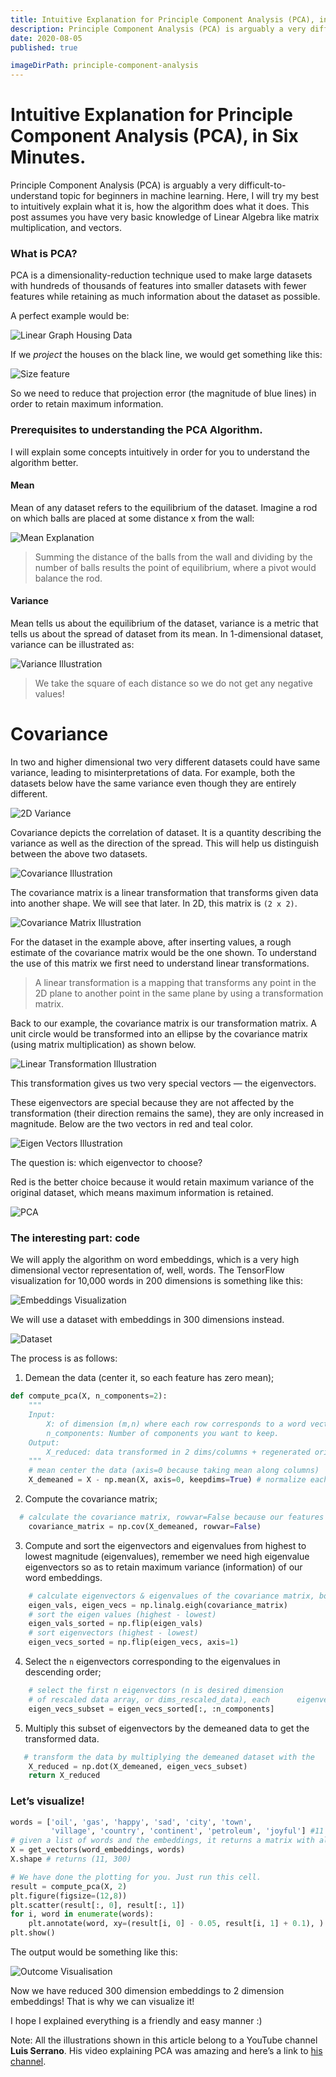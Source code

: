 ```yaml
---
title: Intuitive Explanation for Principle Component Analysis (PCA), in Six Minutes.
description: Principle Component Analysis (PCA) is arguably a very difficult-to-understand topic for beginners in machine learning.
date: 2020-08-05
published: true

imageDirPath: principle-component-analysis
---
```


# Intuitive Explanation for Principle Component Analysis (PCA), in Six Minutes.

Principle Component Analysis (PCA) is arguably a very difficult-to-understand topic for beginners in machine learning.
Here, I will try my best to intuitively explain what it is, how the algorithm does what it does.
This post assumes you have very basic knowledge of Linear Algebra like matrix multiplication, and vectors.

### What is PCA?

PCA is a dimensionality-reduction technique used to make large datasets
with hundreds of thousands of features into smaller datasets with fewer features
while retaining as much information about the dataset as possible.

A perfect example would be:

![Linear Graph Housing Data](/principle-component-analysis/linear-graph.webp)

If we _project_ the houses on the black line, we would get something like this:

![Size feature](/principle-component-analysis/size-feature.webp)

So we need to reduce that projection error (the magnitude of blue lines) in order to retain maximum information.

### Prerequisites to understanding the PCA Algorithm.

I will explain some concepts intuitively in order for you to understand the algorithm better.

#### Mean

Mean of any dataset refers to the equilibrium of the dataset. Imagine a rod on which balls are placed at some distance x from the wall:

![Mean Explanation](/principle-component-analysis/mean.webp)

> Summing the distance of the balls from the wall and dividing by the number of balls results the point of equilibrium, where a pivot would balance the rod.

#### Variance

Mean tells us about the equilibrium of the dataset, variance is a metric that tells us about the spread of dataset from its mean.
In 1-dimensional dataset, variance can be illustrated as:

![Variance Illustration](/principle-component-analysis/variance.webp)

> We take the square of each distance so we do not get any negative values!

# Covariance

In two and higher dimensional two very different datasets could have same variance,
leading to misinterpretations of data. For example, both the datasets below have the same variance even though they are entirely different.

![2D Variance](/principle-component-analysis/2d-variance.webp "Notice that the variance is same for both entirely different datasets. Also note how x-variance and y-variance are calculated by projecting the data on each axis.")

Covariance depicts the correlation of dataset. It is a quantity describing the variance as well as the direction of the spread.
This will help us distinguish between the above two datasets.

![Covariance Illustration](/principle-component-analysis/covariance.webp "To get the covariance simply add the product of coordinates of each point. For example in red dataset. (-2, -1) results in 2 and so does (2, 1).")

The covariance matrix is a linear transformation that transforms given data into another shape. We will see that later. In 2D, this matrix is `(2 x 2)`.

![Covariance Matrix Illustration](/principle-component-analysis/covariance-matrix.webp)

For the dataset in the example above, after inserting values, a rough estimate of the covariance matrix would be the one shown.
To understand the use of this matrix we first need to understand linear transformations.

> A linear transformation is a mapping that transforms any point in the 2D plane to another point in the same plane by using a transformation matrix.

Back to our example, the covariance matrix is our transformation matrix.
A unit circle would be transformed into an ellipse by the covariance matrix (using matrix multiplication) as shown below.

![Linear Transformation Illustration](/principle-component-analysis/linear-transformation.webp)

This transformation gives us two very special vectors — the eigenvectors.

These eigenvectors are special because they are not affected by the transformation (their direction remains the same), they are only increased in magnitude.
Below are the two vectors in red and teal color.

![Eigen Vectors Illustration](/principle-component-analysis/eigenvectors.webp)

The question is: which eigenvector to choose?

Red is the better choice because it would retain maximum variance of the original dataset, which means maximum information is retained.

![PCA](/principle-component-analysis/pca-final.webp "Imagine you had picked the other eigenvector. Projecting the data would cause most of the points to overlap each other, and you will thus lose information. This is because the x-variance is greater than the y-variance.")

### The interesting part: code

We will apply the algorithm on word embeddings, which is a very high dimensional vector representation of, well, words.
The TensorFlow visualization for 10,000 words in 200 dimensions is something like this:

![Embeddings Visualization](/principle-component-analysis/embeddings-viz.webp "source: http://projector.tensorflow.org/")

We will use a dataset with embeddings in 300 dimensions instead.

![Dataset](/principle-component-analysis/dataset-view.webp "How our dataset is arranged")

The process is as follows:

1. Demean the data (center it, so each feature has zero mean);

```python
def compute_pca(X, n_components=2):
    """
    Input:
        X: of dimension (m,n) where each row corresponds to a word vector
        n_components: Number of components you want to keep.
    Output:
        X_reduced: data transformed in 2 dims/columns + regenerated original data
    """
    # mean center the data (axis=0 because taking mean along columns)
    X_demeaned = X - np.mean(X, axis=0, keepdims=True) # normalize each feature of dataset
```

2. Compute the covariance matrix;

```python
  # calculate the covariance matrix, rowvar=False because our features are in columns, not rows
    covariance_matrix = np.cov(X_demeaned, rowvar=False)
```

3. Compute and sort the eigenvectors and eigenvalues from highest to lowest magnitude (eigenvalues),
   remember we need high eigenvalue eigenvectors so as to retain maximum variance (information) of our word embeddings.

```python
    # calculate eigenvectors & eigenvalues of the covariance matrix, both are returned in ascending order
    eigen_vals, eigen_vecs = np.linalg.eigh(covariance_matrix)
    # sort the eigen values (highest - lowest)
    eigen_vals_sorted = np.flip(eigen_vals)
    # sort eigenvectors (highest - lowest)
    eigen_vecs_sorted = np.flip(eigen_vecs, axis=1)
```

4. Select the `n` eigenvectors corresponding to the eigenvalues in descending order;

```python
    # select the first n eigenvectors (n is desired dimension
    # of rescaled data array, or dims_rescaled_data), each      eigenvector is a column in eigen_vecs matrix.
    eigen_vecs_subset = eigen_vecs_sorted[:, :n_components]
```

5. Multiply this subset of eigenvectors by the demeaned data to get the transformed data.

```python
   # transform the data by multiplying the demeaned dataset with the    first n eigenvectors
    X_reduced = np.dot(X_demeaned, eigen_vecs_subset)
    return X_reduced
```

### Let’s visualize!

```python
words = ['oil', 'gas', 'happy', 'sad', 'city', 'town',
         'village', 'country', 'continent', 'petroleum', 'joyful'] #11 words
# given a list of words and the embeddings, it returns a matrix with all the embeddings
X = get_vectors(word_embeddings, words)
X.shape # returns (11, 300)

# We have done the plotting for you. Just run this cell.
result = compute_pca(X, 2)
plt.figure(figsize=(12,8))
plt.scatter(result[:, 0], result[:, 1])
for i, word in enumerate(words):
    plt.annotate(word, xy=(result[i, 0] - 0.05, result[i, 1] + 0.1), )
plt.show()
```

The output would be something like this:

![Outcome Visualisation](/principle-component-analysis/result-2d.webp "Words that express emotions (sad, joyful, happy) are close to each other, town/village/city are close to each other as well, this is because they are highly related!")

Now we have reduced 300 dimension embeddings to 2 dimension embeddings! That is why we can visualize it!

I hope I explained everything is a friendly and easy manner :)

Note: All the illustrations shown in this article belong to a YouTube channel **Luis Serrano**.
His video explaining PCA was amazing and here’s a link to [his channel](https://www.youtube.com/channel/UCgBncpylJ1kiVaPyP-PZauQ).
